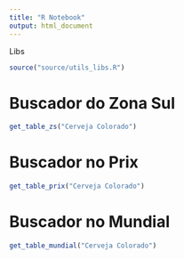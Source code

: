 ```yaml
---
title: "R Notebook"
output: html_document
---
```


Libs

```r
source("source/utils_libs.R")
```

# Buscador do Zona Sul

```r
get_table_zs("Cerveja Colorado")
```

# Buscador no Prix

```r
get_table_prix("Cerveja Colorado")
```

# Buscador no Mundial

```r
get_table_mundial("Cerveja Colorado")
```





